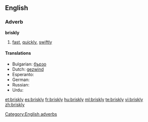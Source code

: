 ==English==

===Adverb===
'''briskly'''

# [[fast]], [[quickly]], [[swiftly]]

====Translations====
* Bulgarian: [[бързо]]
* Dutch: [[gezwind]]
* Esperanto: {{t-|eo|rapide|xs=Esperanto}}
* German: {{t+|de|forsch}}
* Russian: {{t+|ru|Быстро}}
* Urdu: {{t+|ur|تيز}}
[[Category:English adverbs]]

[[et:briskly]]
[[es:briskly]]
[[fr:briskly]]
[[hu:briskly]]
[[ml:briskly]]
[[te:briskly]]
[[vi:briskly]]
[[zh:briskly]]